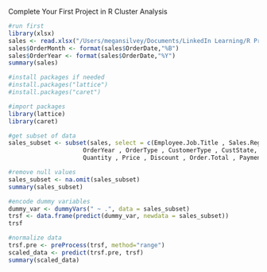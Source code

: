 Complete Your First Project in R
Cluster Analysis

```r
#run first
library(xlsx)
sales <- read.xlsx("/Users/megansilvey/Documents/LinkedIn Learning/R Project Course/Red30 Tech Sales.xlsx",1)
sales$OrderMonth <- format(sales$OrderDate,"%B")
sales$OrderYear <- format(sales$OrderDate,"%Y")
summary(sales)
```

```r
#install packages if needed
#install.packages("lattice")
#install.packages("caret")
```


```r
#import packages
library(lattice)
library(caret)
```

```r
#get subset of data
sales_subset <- subset(sales, select = c(Employee.Job.Title , Sales.Region , OrderMonth,
                     OrderYear , OrderType , CustomerType , CustState, ProdCategory, 
                     Quantity , Price , Discount , Order.Total , Payment.Plan, Payment.Status))
```

```r
#remove null values
sales_subset <- na.omit(sales_subset)
summary(sales_subset)
```


```r
#encode dummy variables
dummy_var <- dummyVars(" ~ .", data = sales_subset)
trsf <- data.frame(predict(dummy_var, newdata = sales_subset))
trsf
```


```r
#normalize data
trsf.pre <- preProcess(trsf, method="range")
scaled_data <- predict(trsf.pre, trsf)
summary(scaled_data)
```

